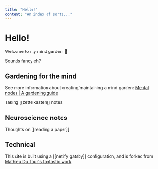 ```yaml
---
title: "Hello!"
content: "An index of sorts..."
---
```


# Hello!

Welcome to my mind garden! 🌱

Sounds fancy eh?

## Gardening for the mind

See more information about creating/maintaining a mind garden: [Mental nodes | A gardening guide](https://www.mentalnodes.com/a-gardening-guide-for-your-mind)

Taking [[zettelkasten]] notes

## Neuroscience notes

Thoughts on [[reading a paper]]

## Technical

This site is built using a [[netlify gatsby]] configuration, and is forked from [Mathieu Du Tour's fantastic work](https://mathieudutour.github.io/gatsby-digital-garden/)